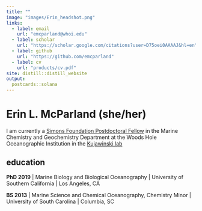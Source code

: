```yaml
---
title: ""
image: "images/Erin_headshot.png"
links:
  - label: email
    url: "emcparland@whoi.edu"
  - label: scholar
    url: "https://scholar.google.com/citations?user=D75oei0AAAAJ&hl=en"
  - label: github
    url: "https://github.com/emcparland"
  - label: cv
    url: "products/cv.pdf"
site: distill::distill_website
output:
  postcards::solana
---
```


# Erin L. McParland (she/her)

I am currently a [Simons Foundation Postdoctoral Fellow](https://www.simonsfoundation.org/grant/simons-postdoctoral-fellowships-in-marine-microbial-ecology/) in the Marine Chemistry and Geochemistry Department at the Woods Hole Oceanographic Institution in the [Kujawinski lab](https://www2.whoi.edu/site/molecular-environmental-science/)

## education

**PhD 2019** | Marine Biology and Biological Oceanography |
University of Southern California | Los Angeles, CA

**BS 2013** | Marine Science and Chemical Oceanography, Chemistry Minor |
University of South Carolina | Columbia, SC
